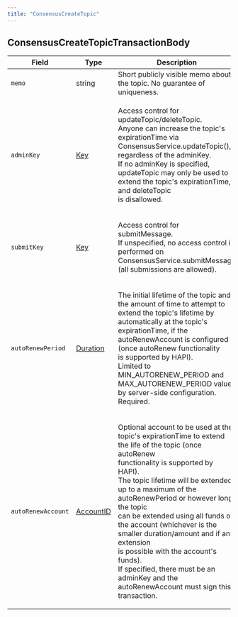---
title: "ConsensusCreateTopic"
---


## ConsensusCreateTopicTransactionBody

| Field              | Type                                                                                       | Description                                                                                                                                                                                                                                                                                                                                                                                                                                                                                                                 |
| ------------------ | ------------------------------------------------------------------------------------------ | --------------------------------------------------------------------------------------------------------------------------------------------------------------------------------------------------------------------------------------------------------------------------------------------------------------------------------------------------------------------------------------------------------------------------------------------------------------------------------------------------------------------------- |
| `memo`             | string                                                                                     | Short publicly visible memo about the topic. No guarantee of uniqueness.                                                                                                                                                                                                                                                                                                                                                                                                                                                    |
| `adminKey`         | [Key](/hedera/sdks-and-apis/hedera-api/basic-types/key)             | <p>Access control for updateTopic/deleteTopic.<br/>Anyone can increase the topic's expirationTime via ConsensusService.updateTopic(), regardless of the adminKey.<br/>If no adminKey is specified, updateTopic may only be used to extend the topic's expirationTime, and deleteTopic<br/>is disallowed.</p>                                                                                                                                                                                                                   |
| `submitKey`        | [Key](/hedera/sdks-and-apis/hedera-api/basic-types/key)             | <p>Access control for submitMessage.<br/>If unspecified, no access control is performed on ConsensusService.submitMessage (all submissions are allowed).</p>                                                                                                                                                                                                                                                                                                                                                                 |
| `autoRenewPeriod`  | [Duration](/hedera/sdks-and-apis/hedera-api/miscellaneous/duration) | <p>The initial lifetime of the topic and the amount of time to attempt to extend the topic's lifetime by<br/>automatically at the topic's expirationTime, if the autoRenewAccount is configured (once autoRenew functionality<br/>is supported by HAPI).<br/>Limited to MIN\_AUTORENEW\_PERIOD and MAX\_AUTORENEW\_PERIOD value by server-side configuration.<br/>Required.</p>                                                                                                                                                 |
| `autoRenewAccount` | [AccountID](/hedera/sdks-and-apis/hedera-api/basic-types/accountid) | <p>Optional account to be used at the topic's expirationTime to extend the life of the topic (once autoRenew<br/>functionality is supported by HAPI).<br/>The topic lifetime will be extended up to a maximum of the autoRenewPeriod or however long the topic<br/>can be extended using all funds on the account (whichever is the smaller duration/amount and if any extension<br/>is possible with the account's funds).<br/>If specified, there must be an adminKey and the autoRenewAccount must sign this transaction.</p> |
